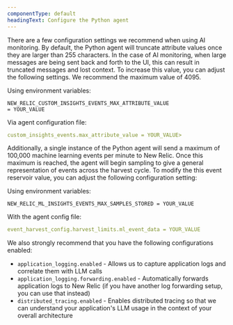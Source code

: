 ```yaml
---
componentType: default
headingText: Configure the Python agent
---
```



There are a few configuration settings we recommend when using AI monitoring. 
By default, the Python agent will truncate attribute values once they are larger than 255 characters. In the case of AI monitoring, when large messages are being sent back and forth to the UI, this can result in truncated messages and lost context. To increase this value, you can adjust the following settings. We recommend the maximum value of 4095.

Using environment variables:

```
NEW_RELIC_CUSTOM_INSIGHTS_EVENTS_MAX_ATTRIBUTE_VALUE
= YOUR_VALUE
```

Via agent configuration file:

```yml
custom_insights_events.max_attribute_value = YOUR_VALUE>
```

Additionally, a single instance of the Python agent will send a maximum of 100,000 machine learning events per minute to New Relic. Once this maximum is reached, the agent will begin sampling to give a general representation of events across the harvest cycle. To modify the this event reservoir value, you can adjust the following configuration setting:

Using environment variables:


```
NEW_RELIC_ML_INSIGHTS_EVENTS_MAX_SAMPLES_STORED = YOUR_VALUE
```

With the agent config file:

```yml
event_harvest_config.harvest_limits.ml_event_data = YOUR_VALUE
```

We also strongly recommend that you have the following configurations enabled:

* `application_logging.enabled` - Allows us to capture application logs and correlate them with LLM calls
* `application_logging.forwarding.enabled` - Automatically forwards application logs to New Relic (if you have another log forwarding setup, you can use that instead)
* `distributed_tracing.enabled` - Enables distributed tracing so that we can understand your application's LLM usage in the context of your overall architecture
